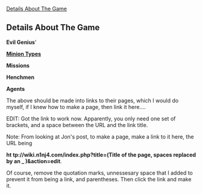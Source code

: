[http://wiki.n1nj4.com/index.php?title=Details_About_The_Game Details About The Game]

== Details About The Game ==


'''Evil Genius''''


'''[http://wiki.n1nj4.com/index.php/List_of_Minion_Types Minion Types]'''


'''Missions'''


'''Henchmen'''


'''Agents'''


The above should be made into links to their pages, which I would do myself, if I knew how to make a page, then link it here....

EDIT: Got the link to work now. Apparently, you only need one set of brackets, and a space between the URL and the link title. 

Note: From looking at Jon's post, to make a page, make a link to it here, the URL being 

'''ht tp://wiki.n1nj4.com/index.php?title=(Title of the page, spaces replaced by an _ )&action=edit '''.
 
Of course, remove the quotation marks, unnessesary space that I added to prevent it from being a link, and parentheses. Then click the link and make it.